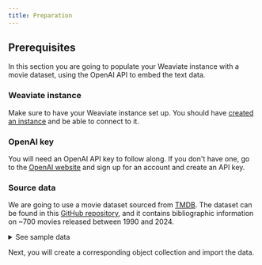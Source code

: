 ```yaml
---
title: Preparation
---
```


## <i class="fa-solid fa-square-chevron-right"></i> Prerequisites

In this section you are going to populate your Weaviate instance with a movie dataset, using the OpenAI API to embed the text data.

### <i class="fa-solid fa-chalkboard"></i> Weaviate instance

Make sure to have your Weaviate instance set up. You should have [created an instance](../101_setup_weaviate/20_create_instance/index.mdx) and be able to connect to it.

### <i class="fa-solid fa-chalkboard"></i> OpenAI key

You will need an OpenAI API key to follow along. If you don't have one, go to the [OpenAI website](https://www.openai.com/) and sign up for an account and create an API key.

<!-- TODO: Add notes for users looking to use another vectorizer -->

### <i class="fa-solid fa-code"></i> Source data

We are going to use a movie dataset sourced from [TMDB](https://www.themoviedb.org/). The dataset can be found in this [GitHub repository](https://raw.githubusercontent.com/weaviate-tutorials/edu-datasets/main/movies_data_1990_2024.json), and it contains bibliographic information on ~700 movies released between 1990 and 2024.

<details>
  <summary>See sample data</summary>

|    | backdrop_path                    | genre_ids       |   id | original_language   | original_title              | overview                                                                                                                                                                                                                                                                                                                                                                                                                        |   popularity | poster_path                      | release_date   | title                       | video   |   vote_average |   vote_count |
|---:|:---------------------------------|:----------------|-----:|:--------------------|:----------------------------|:--------------------------------------------------------------------------------------------------------------------------------------------------------------------------------------------------------------------------------------------------------------------------------------------------------------------------------------------------------------------------------------------------------------------------------|-------------:|:---------------------------------|:---------------|:----------------------------|:--------|---------------:|-------------:|
|  0 | /3Nn5BOM1EVw1IYrv6MsbOS6N1Ol.jpg | [14, 18, 10749] |  162 | en                  | Edward Scissorhands         | A small suburban town receives a visit from a castaway unfinished science experiment named Edward.                                                                                                                                                                                                                                                                                                                              |       45.694 | /1RFIbuW9Z3eN9Oxw2KaQG5DfLmD.jpg | 1990-12-07     | Edward Scissorhands         | False   |            7.7 |        12305 |
|  1 | /sw7mordbZxgITU877yTpZCud90M.jpg | [18, 80]        |  769 | en                  | GoodFellas                  | The true story of Henry Hill, a half-Irish, half-Sicilian Brooklyn kid who is adopted by neighbourhood gangsters at an early age and climbs the ranks of a Mafia family under the guidance of Jimmy Conway.                                                                                                                                                                                                                     |       57.228 | /aKuFiU82s5ISJpGZp7YkIr3kCUd.jpg | 1990-09-12     | GoodFellas                  | False   |            8.5 |        12106 |
|  2 | /6uLhSLXzB1ooJ3522ydrBZ2Hh0W.jpg | [35, 10751]     |  771 | en                  | Home Alone                  | Eight-year-old Kevin McCallister makes the most of the situation after his family unwittingly leaves him behind when they go on Christmas vacation. But when a pair of bungling burglars set their sights on Kevin's house, the plucky kid stands ready to defend his territory. By planting booby traps galore, adorably mischievous Kevin stands his ground as his frantic mother attempts to race home before Christmas Day. |        3.538 | /onTSipZ8R3bliBdKfPtsDuHTdlL.jpg | 1990-11-16     | Home Alone                  | False   |            7.4 |        10599 |
|  3 | /vKp3NvqBkcjHkCHSGi6EbcP7g4J.jpg | [12, 35, 878]   |  196 | en                  | Back to the Future Part III | The final installment of the Back to the Future trilogy finds Marty digging the trusty DeLorean out of a mineshaft and looking for Doc in the Wild West of 1885. But when their time machine breaks down, the travelers are stranded in a land of spurs. More problems arise when Doc falls for pretty schoolteacher Clara Clayton, and Marty tangles with Buford Tannen.                                                       |       28.896 | /crzoVQnMzIrRfHtQw0tLBirNfVg.jpg | 1990-05-25     | Back to the Future Part III | False   |            7.5 |         9918 |
|  4 | /3tuWpnCTe14zZZPt6sI1W9ByOXx.jpg | [35, 10749]     |  114 | en                  | Pretty Woman                | When a millionaire wheeler-dealer enters a business contract with a Hollywood hooker Vivian Ward, he loses his heart in the bargain.                                                                                                                                                                                                                                                                                            |       97.953 | /hVHUfT801LQATGd26VPzhorIYza.jpg | 1990-03-23     | Pretty Woman                | False   |            7.5 |         7671 |

</details>

Next, you will create a corresponding object collection and import the data.


<GiscusDocComment />
